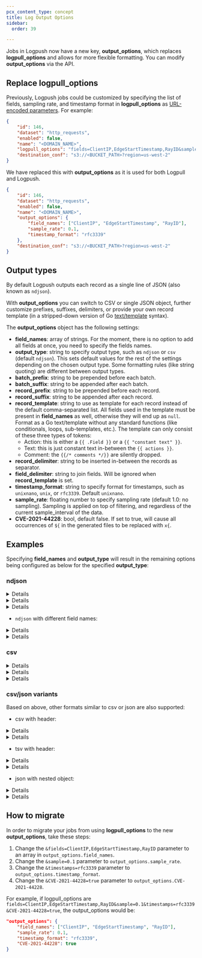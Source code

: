 ```yaml
---
pcx_content_type: concept
title: Log Output Options
sidebar:
  order: 39

---
```



Jobs in Logpush now have a new key, **output\_options**, which replaces **logpull\_options** and allows for more flexible formatting. You can modify **output\_options** via the API.

## Replace logpull\_options

Previously, Logpush jobs could be customized by specifying the list of fields, sampling rate, and timestamp format in **logpull\_options** as [URL-encoded parameters](/logs/get-started/api-configuration/#options). For example:

```json
{
    "id": 146,
    "dataset": "http_requests",
    "enabled": false,
    "name": "<DOMAIN_NAME>",
    "logpull_options": "fields=ClientIP,EdgeStartTimestamp,RayID&sample=0.1&timestamps=rfc3339",
    "destination_conf": "s3://<BUCKET_PATH>?region=us-west-2"
}
```

We have replaced this with **output\_options** as it is used for both Logpull and Logpush.

```json
{
    "id": 146,
    "dataset": "http_requests",
    "enabled": false,
    "name": "<DOMAIN_NAME>",
    "output_options": {
        "field_names": ["ClientIP", "EdgeStartTimestamp", "RayID"],
        "sample_rate": 0.1,
        "timestamp_format": "rfc3339"
    },
    "destination_conf": "s3://<BUCKET_PATH>?region=us-west-2"
}
```

## Output types

By default Logpush outputs each record as a single line of JSON (also known as `ndjson`).

With **output\_options** you can switch to CSV or single JSON object, further customize prefixes, suffixes, delimiters, or provide your own record template (in a stripped-down version of Go [text/template](https://pkg.go.dev/text/template) syntax).

The **output\_options** object has the following settings:

* **field\_names**: array of strings. For the moment, there is no option to add all fields at once, you need to specify the fields names.
* **output\_type**: string to specify output type, such as `ndjson` or `csv` (default `ndjson`). This sets default values for the rest of the settings depending on the chosen output type. Some formatting rules (like string quoting) are different between output types.
* **batch\_prefix**: string to be prepended before each batch.
* **batch\_suffix**: string to be appended after each batch.
* **record\_prefix**: string to be prepended before each record.
* **record\_suffix**: string to be appended after each record.
* **record\_template**: string to use as template for each record instead of the default comma-separated list. All fields used in the template must be present in **field\_names** as well, otherwise they will end up as `null`. Format as a Go text/template without any standard functions (like conditionals, loops, sub-templates, etc.). The template can only consist of these three types of tokens:
  * Action: this is either a `{{ .Field }}` or a `{{ "constant text" }}`.
  * Text: this is just constant text in-between the `{{ actions }}`.
  * Comment: the `{{/* comments */}}` are silently dropped.
* **record\_delimiter**: string to be inserted in-between the records as separator.
* **field\_delimiter**: string to join fields. Will be ignored when **record\_template** is set.
* **timestamp\_format**: string to specify format for timestamps, such as `unixnano`, `unix`, or `rfc3339`. Default `unixnano`.
* **sample\_rate**: floating number to specify sampling rate (default 1.0: no sampling). Sampling is applied on top of filtering, and regardless of the current sample\_interval of the data.
* **CVE-2021-44228**: bool, default false. If set to true, will cause all occurrences of `${` in the generated files to be replaced with `x{`.

## Examples

Specifying **field\_names** and **output\_type** will result in the remaining options being configured as below for the specified **output\_type**:

### ndjson


<Details header="Default output_options for `ndjson`">

```json
{
    "record_prefix": "{",
    "record_suffix": "}\n",
    "field_delimiter": ","
}
```


</Details>


<Details header="Example output_options">

```json
"output_options": {
    "field_names": ["ClientIP", "EdgeStartTimestamp", "RayID"],
    "output_type": "ndjson"
}
```


</Details>


<Details header="Example output">

```json
{"ClientIP":"89.163.242.206","EdgeStartTimestamp":1506702504433000200,"RayID":"3a6050bcbe121a87"}
{"ClientIP":"89.163.242.207","EdgeStartTimestamp":1506702504433000300,"RayID":"3a6050bcbe121a88"}
{"ClientIP":"89.163.242.208","EdgeStartTimestamp":1506702504433000400,"RayID":"3a6050bcbe121a89"}
```


</Details>

* `ndjson` with different field names:


<Details header="Example output_options">

```json
"output_options": {
    "field_names": ["ClientIP", "EdgeStartTimestamp", "RayID"],
    "output_type": "ndjson",
    "record_template": "\"client-ip\":{{.ClientIP}},\"timestamp\":{{.EdgeStartTimestamp}},\"ray-id\":{{.RayID}}"
}
```


</Details>


<Details header="Example output">

```json
{"client-ip":"89.163.242.206","timestamp":1506702504433000200,"ray-id":"3a6050bcbe121a87"}
{"client-ip":"89.163.242.207","timestamp":1506702504433000300,"ray-id":"3a6050bcbe121a88"}
{"client-ip":"89.163.242.208","timestamp":1506702504433000400,"ray-id":"3a6050bcbe121a89"}
```

Literal with double curly-braces `({{}})`, that is, `"double{{curly}}braces"`, can be inserted following go text/template convention, that is, `"{{`doublecurlybraces`}}"`.


</Details>

### csv


<Details header="Default output_options for CSV">

```json
{
    "record_suffix": "\n",
    "field_delimiter": ","
}
```


</Details>


<Details header="Example output_options">

```json
"output_options": {
    "field_names": ["ClientIP", "EdgeStartTimestamp", "RayID"],
    "output_type": "csv"
}
```


</Details>


<Details header="Example output">

```csv
"89.163.242.206",1506702504433000200,"3a6050bcbe121a87"
"89.163.242.207",1506702504433000300,"3a6050bcbe121a88"
"89.163.242.208",1506702504433000400,"3a6050bcbe121a89"

```


</Details>

### csv/json variants

Based on above, other formats similar to csv or json are also supported:

* csv with header:


<Details header="Example output_options">

```json
"output_options": {
    "field_names": ["ClientIP", "EdgeStartTimestamp", "RayID"],
    "output_type": "csv",
    "batch_prefix": "ClientIP,EdgeStartTimestamp,RayID\n"
}
```


</Details>


<Details header="Example output">

```csv
ClientIP,EdgeStartTimestamp,RayID
"89.163.242.206",1506702504433000200,"3a6050bcbe121a87"
"89.163.242.207",1506702504433000300,"3a6050bcbe121a88"
"89.163.242.208",1506702504433000400,"3a6050bcbe121a89"
```


</Details>

* tsv with header:


<Details header="Example output_options">

```json
"output_options": {
    "field_names": ["ClientIP", "EdgeStartTimestamp", "RayID"],
    "output_type": "csv",
    "batch_prefix": "ClientIP\tEdgeStartTimestamp\tRayID\n",
    "field_delimiter": "\t"
}
```


</Details>


<Details header="Example output">

```csv
ClientIP EdgeStartTimestamp  RayID
"89.163.242.206"    1506702504433000200 "3a6050bcbe121a87"
"89.163.242.207"    1506702504433000300 "3a6050bcbe121a88"
"89.163.242.208"    1506702504433000400 "3a6050bcbe121a89"
```


</Details>

* json with nested object:


<Details header="Example output_options">

```json
"output_options": {
    "field_names": ["ClientIP", "EdgeStartTimestamp", "RayID"],
    "output_type": "ndjson",
    "batch_prefix": "{\"events\":[",
    "batch_suffix": "\n]}\n",
    "record_prefix": "\n  {\"info\":{",
    "record_suffix": "}}",
    "record_delimiter": ","
}
```


</Details>


<Details header="Example output">

```json
{"events":[
  {"info":{"ClientIP":"89.163.242.206","EdgeStartTimestamp":1506702504433000200,"RayID":"3a6050bcbe121a87"}},
  {"info":{"ClientIP":"89.163.242.207","EdgeStartTimestamp":1506702504433000300,"RayID":"3a6050bcbe121a88"}},
  {"info":{"ClientIP":"89.163.242.208","EdgeStartTimestamp":1506702504433000400,"RayID":"3a6050bcbe121a89"}}
]}
```


</Details>

## How to migrate

In order to migrate your jobs from using **logpull\_options** to the new **output\_options**, take these steps:

1. Change the `&fields=ClientIP,EdgeStartTimestamp,RayID` parameter to an array in `output_options.field_names`.
2. Change the `&sample=0.1` parameter to `output_options.sample_rate`.
3. Change the `&timestamps=rfc3339` parameter to `output_options.timestamp_format`.
4. Change the `&CVE-2021-44228=true` parameter to `output_options.CVE-2021-44228`.

For example, if logpull\_options are `fields=ClientIP,EdgeStartTimestamp,RayID&sample=0.1&timestamps=rfc3339&CVE-2021-44228=true`, the output\_options would be:

```json
"output_options": {
    "field_names": ["ClientIP", "EdgeStartTimestamp", "RayID"],
    "sample_rate": 0.1,
    "timestamp_format": "rfc3339",
    "CVE-2021-44228": true
}
```
